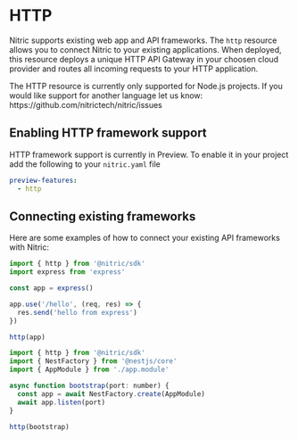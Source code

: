 
# HTTP

Nitric supports existing web app and API frameworks. The `http` resource allows you to connect Nitric to your existing applications. When deployed, this resource deploys a unique HTTP API Gateway in your choosen cloud provider and routes all incoming requests to your HTTP application.

<Note>
  The HTTP resource is currently only supported for Node.js projects. If you
  would like support for another language let us know:
  https://github.com/nitrictech/nitric/issues
</Note>

## Enabling HTTP framework support

HTTP framework support is currently in Preview. To enable it in your project add the following to your `nitric.yaml` file

```yaml
preview-features:
  - http
```

## Connecting existing frameworks

Here are some examples of how to connect your existing API frameworks with Nitric:

<CodeGroup>

```javascript {{ title: "Express.js (Node.js)" }}
import { http } from '@nitric/sdk'
import express from 'express'

const app = express()

app.use('/hello', (req, res) => {
  res.send('hello from express')
})

http(app)
```

```javascript {{ title: "NestJS (Node.js)", tag: "app.module.ts" }}
import { http } from '@nitric/sdk'
import { NestFactory } from '@nestjs/core'
import { AppModule } from './app.module'

async function bootstrap(port: number) {
  const app = await NestFactory.create(AppModule)
  await app.listen(port)
}

http(bootstrap)
```

</CodeGroup>
